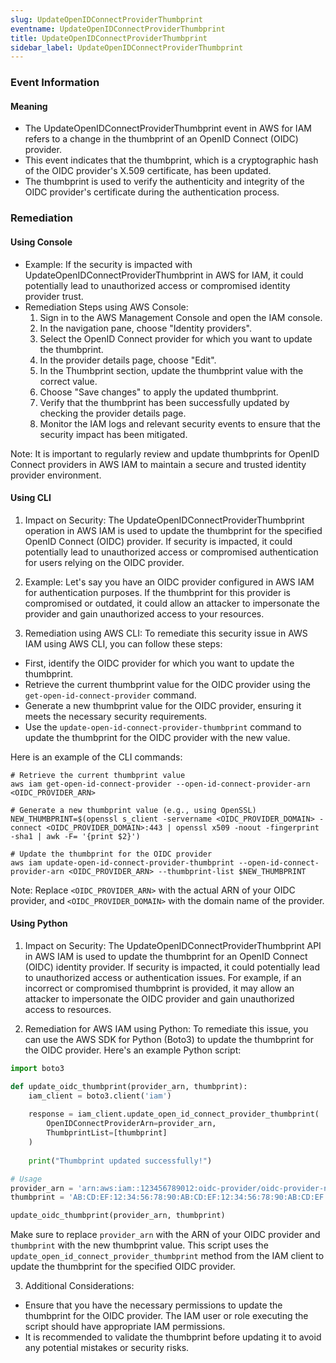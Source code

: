 ```yaml
--- 
slug: UpdateOpenIDConnectProviderThumbprint
eventname: UpdateOpenIDConnectProviderThumbprint
title: UpdateOpenIDConnectProviderThumbprint
sidebar_label: UpdateOpenIDConnectProviderThumbprint
---
```

                       
### Event Information

#### Meaning

- The UpdateOpenIDConnectProviderThumbprint event in AWS for IAM refers to a change in the thumbprint of an OpenID Connect (OIDC) provider.
- This event indicates that the thumbprint, which is a cryptographic hash of the OIDC provider's X.509 certificate, has been updated.
- The thumbprint is used to verify the authenticity and integrity of the OIDC provider's certificate during the authentication process.

### Remediation

#### Using Console

- Example: If the security is impacted with UpdateOpenIDConnectProviderThumbprint in AWS for IAM, it could potentially lead to unauthorized access or compromised identity provider trust.
- Remediation Steps using AWS Console:
  1. Sign in to the AWS Management Console and open the IAM console.
  2. In the navigation pane, choose "Identity providers".
  3. Select the OpenID Connect provider for which you want to update the thumbprint.
  4. In the provider details page, choose "Edit".
  5. In the Thumbprint section, update the thumbprint value with the correct value.
  6. Choose "Save changes" to apply the updated thumbprint.
  7. Verify that the thumbprint has been successfully updated by checking the provider details page.
  8. Monitor the IAM logs and relevant security events to ensure that the security impact has been mitigated.

Note: It is important to regularly review and update thumbprints for OpenID Connect providers in AWS IAM to maintain a secure and trusted identity provider environment.

#### Using CLI

1. Impact on Security: The UpdateOpenIDConnectProviderThumbprint operation in AWS IAM is used to update the thumbprint for the specified OpenID Connect (OIDC) provider. If security is impacted, it could potentially lead to unauthorized access or compromised authentication for users relying on the OIDC provider.

2. Example: Let's say you have an OIDC provider configured in AWS IAM for authentication purposes. If the thumbprint for this provider is compromised or outdated, it could allow an attacker to impersonate the provider and gain unauthorized access to your resources.

3. Remediation using AWS CLI: To remediate this security issue in AWS IAM using AWS CLI, you can follow these steps:

- First, identify the OIDC provider for which you want to update the thumbprint.
- Retrieve the current thumbprint value for the OIDC provider using the `get-open-id-connect-provider` command.
- Generate a new thumbprint value for the OIDC provider, ensuring it meets the necessary security requirements.
- Use the `update-open-id-connect-provider-thumbprint` command to update the thumbprint for the OIDC provider with the new value.

Here is an example of the CLI commands:

```
# Retrieve the current thumbprint value
aws iam get-open-id-connect-provider --open-id-connect-provider-arn <OIDC_PROVIDER_ARN>

# Generate a new thumbprint value (e.g., using OpenSSL)
NEW_THUMBPRINT=$(openssl s_client -servername <OIDC_PROVIDER_DOMAIN> -connect <OIDC_PROVIDER_DOMAIN>:443 | openssl x509 -noout -fingerprint -sha1 | awk -F= '{print $2}')

# Update the thumbprint for the OIDC provider
aws iam update-open-id-connect-provider-thumbprint --open-id-connect-provider-arn <OIDC_PROVIDER_ARN> --thumbprint-list $NEW_THUMBPRINT
```

Note: Replace `<OIDC_PROVIDER_ARN>` with the actual ARN of your OIDC provider, and `<OIDC_PROVIDER_DOMAIN>` with the domain name of the provider.

#### Using Python

1. Impact on Security: The UpdateOpenIDConnectProviderThumbprint API in AWS IAM is used to update the thumbprint for an OpenID Connect (OIDC) identity provider. If security is impacted, it could potentially lead to unauthorized access or authentication issues. For example, if an incorrect or compromised thumbprint is provided, it may allow an attacker to impersonate the OIDC provider and gain unauthorized access to resources.

2. Remediation for AWS IAM using Python: To remediate this issue, you can use the AWS SDK for Python (Boto3) to update the thumbprint for the OIDC provider. Here's an example Python script:

```python
import boto3

def update_oidc_thumbprint(provider_arn, thumbprint):
    iam_client = boto3.client('iam')
    
    response = iam_client.update_open_id_connect_provider_thumbprint(
        OpenIDConnectProviderArn=provider_arn,
        ThumbprintList=[thumbprint]
    )
    
    print("Thumbprint updated successfully!")

# Usage
provider_arn = 'arn:aws:iam::123456789012:oidc-provider/oidc-provider-name'
thumbprint = 'AB:CD:EF:12:34:56:78:90:AB:CD:EF:12:34:56:78:90:AB:CD:EF'

update_oidc_thumbprint(provider_arn, thumbprint)
```

Make sure to replace `provider_arn` with the ARN of your OIDC provider and `thumbprint` with the new thumbprint value. This script uses the `update_open_id_connect_provider_thumbprint` method from the IAM client to update the thumbprint for the specified OIDC provider.

3. Additional Considerations:
- Ensure that you have the necessary permissions to update the thumbprint for the OIDC provider. The IAM user or role executing the script should have appropriate IAM permissions.
- It is recommended to validate the thumbprint before updating it to avoid any potential mistakes or security risks.


 